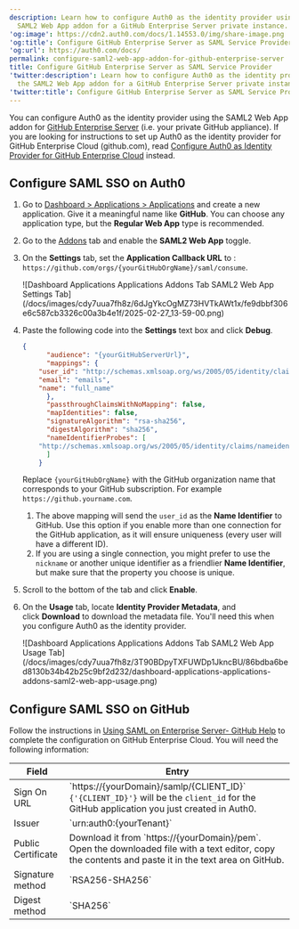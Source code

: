 ```yaml
---
description: Learn how to configure Auth0 as the identity provider using the
  SAML2 Web App addon for a GitHub Enterprise Server private instance.
'og:image': https://cdn2.auth0.com/docs/1.14553.0/img/share-image.png
'og:title': Configure GitHub Enterprise Server as SAML Service Provider
'og:url': https://auth0.com/docs/
permalink: configure-saml2-web-app-addon-for-github-enterprise-server
title: Configure GitHub Enterprise Server as SAML Service Provider
'twitter:description': Learn how to configure Auth0 as the identity provider using
  the SAML2 Web App addon for a GitHub Enterprise Server private instance.
'twitter:title': Configure GitHub Enterprise Server as SAML Service Provider
---
```

You can configure Auth0 as the <Tooltip tip="Identity Provider (IdP): Service that stores and manages digital identities." cta="View Glossary" href="/docs/glossary?term=identity+provider">identity provider</Tooltip> using the SAML2 Web App addon for [GitHub Enterprise Server](https://help.github.com/en/enterprise/2.16/admin/user-management/using-saml) (i.e. your private GitHub appliance). If you are looking for instructions to set up Auth0 as the identity provider for GitHub Enterprise Cloud (github.com), read [Configure Auth0 as Identity Provider for GitHub Enterprise Cloud](/docs/authenticate/single-sign-on/outbound-single-sign-on/configure-auth0-saml-identity-provider/configure-saml2-web-app-addon-for-github-enterprise-cloud) instead.

## Configure SAML SSO on Auth0

1. Go to [Dashboard > Applications > Applications](https://manage.auth0.com/#/applications) and create a new application. Give it a meaningful name like **GitHub**. You can choose any application type, but the **Regular Web App** type is recommended.
2. Go to the [Addons](https://manage.auth0.com/#/applications/{yourClientId}/addons) tab and enable the **SAML2 Web App** toggle.
3. On the **Settings** tab, set the **Application Callback URL** to : `https://github.com/orgs/{yourGitHubOrgName}/saml/consume`.

   <Frame>![Dashboard Applications Applications Addons Tab SAML2 Web App Settings Tab](/docs/images/cdy7uua7fh8z/6dJgYkcOgMZ73HVTkAWt1x/fe9dbbf306e6c587cb3326c00a3b4e1f/2025-02-27_13-59-00.png)</Frame>
4. Paste the following code into the **Settings** text box and click **Debug**.

   ```json lines
   {
         "audience": "{yourGitHubServerUrl}",
         "mappings": {
       "user_id": "http://schemas.xmlsoap.org/ws/2005/05/identity/claims/nameidentifier",
       "email": "emails",
       "name": "full_name"
         },
         "passthroughClaimsWithNoMapping": false,
         "mapIdentities": false,
         "signatureAlgorithm": "rsa-sha256",
         "digestAlgorithm": "sha256",
         "nameIdentifierProbes": [
       "http://schemas.xmlsoap.org/ws/2005/05/identity/claims/nameidentifier"
         ]
       }
   ```


   

   

   Replace `{yourGitHubOrgName}` with the GitHub organization name that corresponds to your GitHub subscription. For example `https://github.yourname.com`.
   1. The above mapping will send the `user_id` as the **Name Identifier** to GitHub. Use this option if you enable more than one connection for the GitHub application, as it will ensure uniqueness (every user will have a different ID).
   2. If you are using a single connection, you might prefer to use the `nickname` or another unique identifier as a friendlier **Name Identifier**, but make sure that the property you choose is unique.
5. Scroll to the bottom of the tab and click **Enable**.
6. On the **Usage** tab, locate **Identity Provider Metadata**, and click **Download** to download the metadata file. You'll need this when you configure Auth0 as the identity provider.

   <Frame>![Dashboard Applications Applications Addons Tab SAML2 Web App Usage Tab](/docs/images/cdy7uua7fh8z/3T90BDpyTXFUWDp1JkncBU/86bdba6bed8130b34b42b25c9bf2d232/dashboard-applications-applications-addons-saml2-web-app-usage.png)</Frame>

## Configure SAML SSO on GitHub

Follow the instructions in [Using SAML on Enterprise Server- GitHub Help](https://help.github.com/en/enterprise/admin/user-management/using-saml#configuring-saml-settings) to complete the configuration on GitHub Enterprise Cloud. You will need the following information:

<table>
  <thead>
    <tr>
      <th>Field</th>
      <th>Entry</th>
    </tr>
  </thead>
  <tbody>
    <tr>
      <td>Sign On URL</td>
      <td>
        `https://{yourDomain}/samlp/{CLIENT_ID}`<br/>
        <code>{'{CLIENT_ID}'}</code> will be the <code>client_id</code> for the GitHub application you just created in Auth0.
      </td>
    </tr>
    <tr>
      <td>Issuer</td>
      <td>`urn:auth0:{yourTenant}`</td>
    </tr>
    <tr>
      <td>Public Certificate</td>
      <td>
        Download it from `https://{yourDomain}/pem`. Open the downloaded file with a text editor, copy the contents and paste it in the text area on GitHub.
      </td>
    </tr>
    <tr>
      <td>Signature method</td>
      <td>`RSA256-SHA256`</td>
    </tr>
    <tr>
      <td>Digest method</td>
      <td>`SHA256`</td>
    </tr>
  </tbody>
</table>